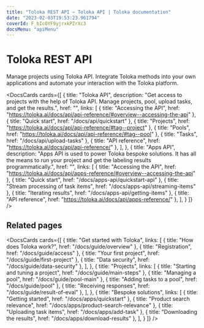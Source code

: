 ```yaml
---
title: "Toloka REST API — Toloka API | Toloka documentation"
date: "2023-02-03T19:53:23.961794"
coverId: F_bIcOYF9yjrxkPZrXc3
docsMenu: "apiMenu"
---
```



# Toloka REST API

Manage projects using Toloka API. Integrate Toloka methods into your own applications and automate your interaction with the Toloka platform.

<DocsCards
  cards={[
    {
      title: "Toloka API",
      description: "Get access to projects with the help of Toloka API. Manage projects, pool, upload tasks, and get the results.",
      href: "",
      links: [
        { title: "Accessing the API", href: "https://toloka.ai/docs/api/api-reference/#overview--accessing-the-api" },
        { title: "Quick start", href: "/docs/api/quickstart" },
        { title: "Projects", href: "https://toloka.ai/docs/api/api-reference/#tag--project" },
        { title: "Pools", href: "https://toloka.ai/docs/api/api-reference/#tag--pool" },
        { title: "Tasks", href: "/docs/api/upload-tasks" },
        { title: "API reference", href: "https://toloka.ai/docs/api/api-reference/" },
      ],
    },
    {
      title: "Apps API",
      description: "Apps API is used to power Toloka bespoke solutions. It has all the means to run your project and get the labeling results programmatically.",
      href: "",
      links: [
        { title: "Accessing the API", href: "https://toloka.ai/docs/api/apps-reference/#overview--accessing-the-api" },
        { title: "Quick start", href: "/docs/apps-api/quickstart-api" },
        { title: "Stream processing of task items", href: "/docs/apps-api/streaming-items" },
        { title: "Iterating results", href: "/docs/apps-api/getting-items" },
        { title: "API reference", href: "https://toloka.ai/docs/api/apps-reference/" },
      ],
    }
  ]}
/>

## Related pages

<DocsCards
  cards={[
    {
      title: "Get started with Toloka",
      links: [
        { title: "How does Toloka work?", href: "/docs/guide/overview" },
        { title: "Registration", href: "/docs/guide/access" },
        { title: "Your first project", href: "/docs/guide/first-project" },
        { title: "Data security", href: "/docs/guide/data-security" },
      ],
    },
    {
      title: "Projects",
      links: [
        { title: "Starting and tuning a project", href: "/docs/guide/main-steps" },
        { title: "Managing a pool", href: "/docs/guide/pool-main" },
        { title: "Adding tasks to a pool", href: "/docs/guide/pool" },
        { title: "Receiving responses", href: "/docs/guide/result-of-eval" },
      ],
    },
    {
      title: "Bespoke solutions",
      links: [
        { title: "Getting started", href: "/docs/apps/quickstart" },
        { title: "Product search relevance", href: "/docs/apps/product-search-relevance" },
        { title: "Uploading task items", href: "/docs/apps/add-task" },
        { title: "Downloading the results", href: "/docs/apps/download-results" },
      ],
    }
  ]}
/>

<GlobalCommunity/>

<SocialMedia/>
